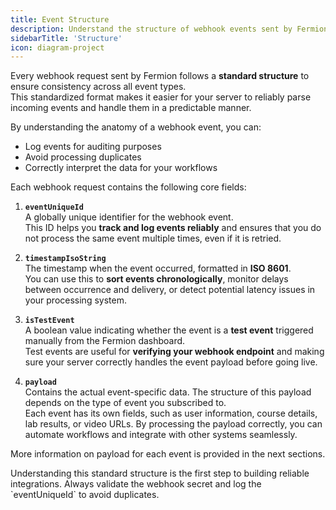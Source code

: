 ```yaml
---
title: Event Structure
description: Understand the structure of webhook events sent by Fermion.
sidebarTitle: 'Structure'
icon: diagram-project
---
```


Every webhook request sent by Fermion follows a **standard structure** to ensure consistency across all event types.  
This standardized format makes it easier for your server to reliably parse incoming events and handle them in a predictable manner.

By understanding the anatomy of a webhook event, you can:  
- Log events for auditing purposes  
- Avoid processing duplicates  
- Correctly interpret the data for your workflows  

Each webhook request contains the following core fields:

1. **`eventUniqueId`**  
   A globally unique identifier for the webhook event.  
   This ID helps you **track and log events reliably** and ensures that you do not process the same event multiple times, even if it is retried.

2. **`timestampIsoString`**  
   The timestamp when the event occurred, formatted in **ISO 8601**.  
   You can use this to **sort events chronologically**, monitor delays between occurrence and delivery, or detect potential latency issues in your processing system.

3. **`isTestEvent`**  
   A boolean value indicating whether the event is a **test event** triggered manually from the Fermion dashboard.  
   Test events are useful for **verifying your webhook endpoint** and making sure your server correctly handles the event payload before going live.

4. **`payload`**  
   Contains the actual event-specific data. The structure of this payload depends on the type of event you subscribed to.  
   Each event has its own fields, such as user information, course details, lab results, or video URLs. By processing the payload correctly, you can automate workflows and integrate with other systems seamlessly.
   
   
More information on payload for each event is provided in the next sections.

<Tip>
Understanding this standard structure is the first step to building reliable integrations.  
Always validate the webhook secret and log the `eventUniqueId` to avoid duplicates.
</Tip>

